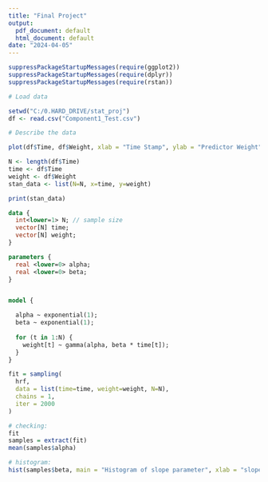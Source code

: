 ---
title: "Final Project"
output:
  pdf_document: default
  html_document: default
date: "2024-04-05"
---
```{r}
suppressPackageStartupMessages(require(ggplot2))
suppressPackageStartupMessages(require(dplyr))
suppressPackageStartupMessages(require(rstan))

```


```{r}

# Load data

setwd("C:/0.HARD_DRIVE/stat_proj")
df <- read.csv("Component1_Test.csv")

```



```{r}

# Describe the data

plot(df$Time, df$Weight, xlab = "Time Stamp", ylab = "Predictor Weight")

N <- length(df$Time)
time <- df$Time
weight <- df$Weight
stan_data <- list(N=N, x=time, y=weight)

print(stan_data)

```



```{stan, output.var = "hrf"}

data { 
  int<lower=1> N; // sample size
  vector[N] time; 
  vector[N] weight; 
}

parameters { 
  real <lower=0> alpha;
  real <lower=0> beta;
}


model {

  alpha ~ exponential(1); 
  beta ~ exponential(1);
  
  for (t in 1:N) {
    weight[t] ~ gamma(alpha, beta * time[t]);
  }
}


```



```{r message=FALSE, warning=FALSE, results=FALSE, dependson=knitr::dep_prev()}

fit = sampling(
  hrf,         
  data = list(time=time, weight=weight, N=N),
  chains = 1,
  iter = 2000
)

```



```{r}

# checking: 
fit
samples = extract(fit)
mean(samples$alpha)

# histogram: 
hist(samples$beta, main = "Histogram of slope parameter", xlab = "slope")


```


